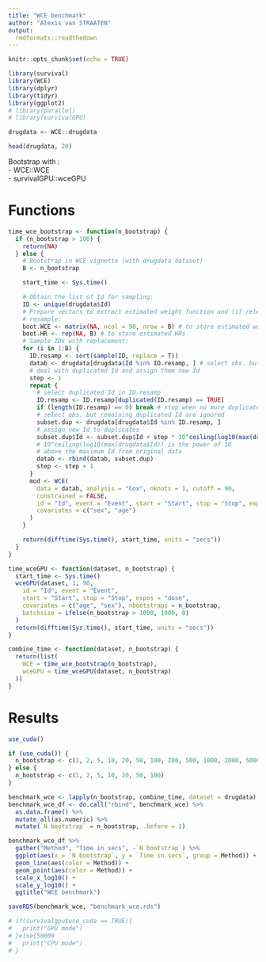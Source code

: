```yaml
---
title: "WCE benchmark"
author: "Alexis van STRAATEN"
output:
  rmdformats::readthedown
---
```


```r
knitr::opts_chunk$set(echo = TRUE)
```

```r
library(survival)
library(WCE)
library(dplyr)
library(tidyr)
library(ggplot2)
# library(parallel)
# library(survivalGPU)
```


```r
drugdata <- WCE::drugdata

head(drugdata, 20)
```

Bootstrap with :  
- WCE::WCE  
- survivalGPU::wceGPU


# Functions

```r
time_wce_bootstrap <- function(n_bootstrap) {
  if (n_bootstrap > 100) {
    return(NA)
  } else {
    # Bootstrap in WCE vignette (with drugdata dataset)
    B <- n_bootstrap

    start_time <- Sys.time()

    # Obtain the list of Id for sampling:
    ID <- unique(drugdata$Id)
    # Prepare vectors to extract estimated weight function and (if relevant) HRs for each bootstrap
    # resample:
    boot.WCE <- matrix(NA, ncol = 90, nrow = B) # to store estimated weight functions
    boot.HR <- rep(NA, B) # to store estimated HRs
    # Sample IDs with replacement:
    for (i in 1:B) {
      ID.resamp <- sort(sample(ID, replace = T))
      datab <- drugdata[drugdata$Id %in% ID.resamp, ] # select obs. but duplicated Id are ignored
      # deal with duplicated Id and assign them new Id
      step <- 1
      repeat {
        # select duplicated Id in ID.resamp
        ID.resamp <- ID.resamp[duplicated(ID.resamp) == TRUE]
        if (length(ID.resamp) == 0) break # stop when no more duplicated Id to deal with
        # select obs. but remaining duplicated Id are ignored
        subset.dup <- drugdata[drugdata$Id %in% ID.resamp, ]
        # assign new Id to duplicates
        subset.dup$Id <- subset.dup$Id + step * 10^ceiling(log10(max(drugdata$Id)))
        # 10^ceiling(log10(max(drugdata$Id)) is the power of 10
        # above the maximum Id from original data
        datab <- rbind(datab, subset.dup)
        step <- step + 1
      }
      mod <- WCE(
        data = datab, analysis = "Cox", nknots = 1, cutoff = 90,
        constrained = FALSE,
        id = "Id", event = "Event", start = "Start", stop = "Stop", expos = "dose",
        covariates = c("sex", "age")
      )
    }

    return(difftime(Sys.time(), start_time, units = "secs"))
  }
}
```



```r
time_wceGPU <- function(dataset, n_bootstrap) {
  start_time <- Sys.time()
  wceGPU(dataset, 1, 90,
    id = "Id", event = "Event",
    start = "Start", stop = "Stop", expos = "dose",
    covariates = c("age", "sex"), nbootstraps = n_bootstrap,
    batchsize = ifelse(n_bootstrap > 1000, 1000, 0)
  )
  return(difftime(Sys.time(), start_time, units = "secs"))
}
```


```r
combine_time <- function(dataset, n_bootstrap) {
  return(list(
    WCE = time_wce_bootstrap(n_bootstrap),
    wceGPU = time_wceGPU(dataset, n_bootstrap)
  ))
}
```


# Results


```r
use_cuda()
```


```r
if (use_cuda()) {
  n_bootstrap <- c(1, 2, 5, 10, 20, 50, 100, 200, 500, 1000, 2000, 5000, 10000, 20000, 50000)
} else {
  n_bootstrap <- c(1, 2, 5, 10, 20, 50, 100)
}

benchmark_wce <- lapply(n_bootstrap, combine_time, dataset = drugdata)
benchmark_wce_df <- do.call("rbind", benchmark_wce) %>%
  as.data.frame() %>%
  mutate_all(as.numeric) %>%
  mutate(`N bootstrap` = n_bootstrap, .before = 1)
```


```r
benchmark_wce_df %>%
  gather("Method", "Time in secs", -`N bootstrap`) %>%
  ggplot(aes(x = `N bootstrap`, y = `Time in secs`, group = Method)) +
  geom_line(aes(color = Method)) +
  geom_point(aes(color = Method)) +
  scale_x_log10() +
  scale_y_log10() +
  ggtitle("WCE benchmark")
```



```r
saveRDS(benchmark_wce, "benchmark_wce.rds")
```


```r
# if(survivalgpu$use_cuda == TRUE){
#   print("GPU mode")
# }else{50000
#   print("CPU mode")
# }
```
